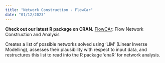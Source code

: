```yaml
---
title: "Network Construction - FlowCar"
date: "01/12/2023"
---
```


**Check out our latest R package on CRAN.**
[FlowCAr](https://cran.r-project.org/src/contrib/Archive/FlowCAr/): Flow Network Construction and Analysis

Creates a list of possible networks solved using 'LIM' (Linear Inverse Modelling), assesses their plausibility with respect to input data, and restructures this list to read into the R package 'enaR' for network analysis. 